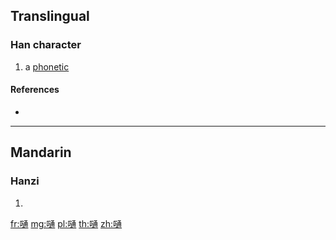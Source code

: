 {{character info/new}}
==Translingual==

===Han character===
{{Han char|rn=30|rad=口|as=10|sn=13|four=|canj=RYNB|ids=⿰口通}}

# a [[phonetic]]

====References====
* {{Han ref|kx=0206.201|hdz=10672.020|uh=55F5|ud=22005}}

----

==Mandarin==

===Hanzi===
{{cmn-hanzi|pin=[[tōng]] ([[tong1]]), [[piào]] ([[piao4]])|wg=t'ung<sup>1</sup>, p'iao<sup>4</sup>}}

# {{defn|lang=cmn|sort=口10}}

[[fr:嗵]]
[[mg:嗵]]
[[pl:嗵]]
[[th:嗵]]
[[zh:嗵]]